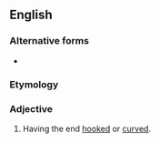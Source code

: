 ==English==

===Alternative forms===
* {{l|en|hamous}}

===Etymology===
{{etyl|la|en}} {{m|la|hamus||hook}}

===Adjective===
{{en-adj|-}}

# {{lb|en|botany}} Having the end [[hooked]] or [[curved]].
